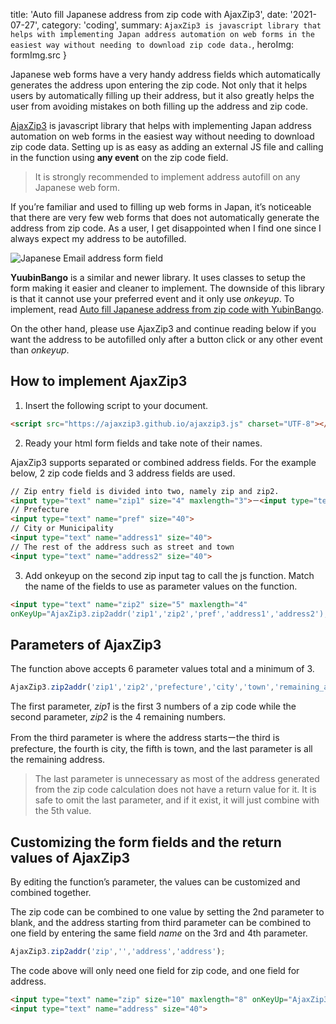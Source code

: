


  title: 'Auto fill Japanese address from zip code with AjaxZip3',
  date: '2021-07-27',
  category: 'coding',
  summary: `AjaxZip3 is javascript library that helps with implementing Japan address automation on web forms in the easiest way without needing to download zip code data.`,
  heroImg: formImg.src
}


Japanese web forms have a very handy address fields which automatically generates the address upon entering the zip code. Not only that it helps users by automatically filling up their address, but it also greatly helps the user from avoiding mistakes on both filling up the address and zip code.

[AjaxZip3](https://github.com/ajaxzip3/ajaxzip3.github.io) is javascript library that helps with implementing Japan address automation on web forms in the easiest way without needing to download zip code data. Setting up is as easy as adding an external JS file and calling in the function using **any event** on the zip code field.

>It is strongly recommended to implement address autofill on any Japanese web form.

If you’re familiar and used to filling up web forms in Japan, it’s noticeable that there are very few web forms that does not automatically generate the address from zip code. As a user, I get disappointed when I find one since I always expect my address to be autofilled.

<img src={formImg} alt="Japanese Email address form field" type="imgBlock" />

**YuubinBango** is a similar and newer library. It uses classes to setup the form making it easier and cleaner to implement. The downside of this library is that it cannot use your preferred event and it only use *onkeyup*. To implement, read [Auto fill Japanese address from zip code with YubinBango](/blog/auto-fill-japan-address-yubinbango).

On the other hand, please use AjaxZip3 and continue reading below if you want the address to be autofilled only after a button click or any other event than *onkeyup*.

## How to implement AjaxZip3

1. Insert the following script to your document.

```html
<script src="https://ajaxzip3.github.io/ajaxzip3.js" charset="UTF-8"></script>
```

2. Ready your html form fields and take note of their names.

AjaxZip3 supports separated or combined address fields. For the example below, 2 zip code fields and 3 address fields are used.

```html
// Zip entry field is divided into two, namely zip and zip2.
<input type="text" name="zip1" size="4" maxlength="3">－<input type="text" name="zip2" size="5" maxlength="4">
// Prefecture
<input type="text" name="pref" size="40">
// City or Municipality
<input type="text" name="address1" size="40">
// The rest of the address such as street and town
<input type="text" name="address2" size="40">
```

3. Add onkeyup on the second zip input tag to call the js function. Match the name of the fields to use as parameter values on the function.

```html
<input type="text" name="zip2" size="5" maxlength="4"
onKeyUp="AjaxZip3.zip2addr('zip1','zip2','pref','address1','address2');">
```

## Parameters of AjaxZip3

The function above accepts 6 parameter values total and a minimum of 3.

```js
AjaxZip3.zip2addr('zip1','zip2','prefecture','city','town','remaining_address');
```

The first parameter, *zip1* is the first 3 numbers of a zip code while the second parameter, *zip2* is the 4 remaining numbers.

From the third parameter is where the address startsーthe third is prefecture, the fourth is city, the fifth is town, and the last parameter is all the remaining address.

>The last parameter is unnecessary as most of the address generated from the zip code calculation does not have a return value for it. It is safe to omit the last parameter, and if it exist, it will just combine with the 5th value.

## Customizing the form fields and the return values of AjaxZip3

By editing the function’s parameter, the values can be customized and combined together.

The zip code can be combined to one value by setting the 2nd parameter to blank, and the address starting from third parameter can be combined to one field by entering the same field *name* on the 3rd and 4th parameter.

```js
AjaxZip3.zip2addr('zip','','address','address');
```

The code above will only need one field for zip code, and one field for address.

```html
<input type="text" name="zip" size="10" maxlength="8" onKeyUp="AjaxZip3.zip2addr('zip','','address','address');">
<input type="text" name="address" size="40">
```